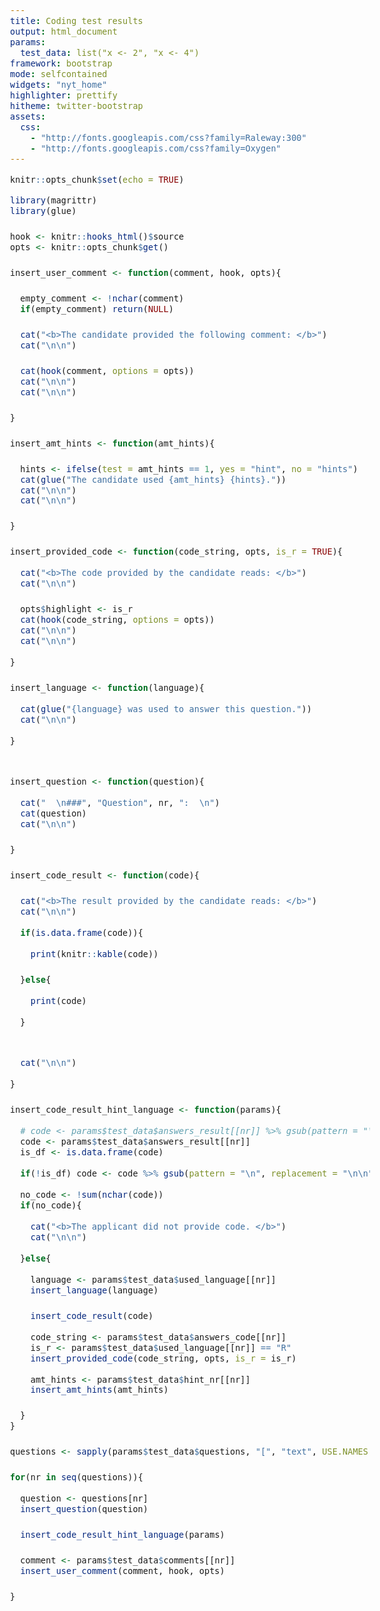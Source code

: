 ```yaml
---
title: Coding test results
output: html_document
params:
  test_data: list("x <- 2", "x <- 4")
framework: bootstrap
mode: selfcontained
widgets: "nyt_home"
highlighter: prettify
hitheme: twitter-bootstrap
assets:
  css:
    - "http://fonts.googleapis.com/css?family=Raleway:300"
    - "http://fonts.googleapis.com/css?family=Oxygen"
---
```


<style>
body{
  font-family: 'Oxygen', sans-serif;
  font-size: 16px;
  line-height: 24px;
}

h1,h2,h3,h4 {
  font-family: 'Raleway', sans-serif;
}

.container { width: 1000px; }
h3 {
  background-color: #D4DAEC;
  text-indent: 100px; 
}
h4 {
  text-indent: 100px;
}

g-table-intro h4 {
  text-indent: 0px;
}
</style>



```r
knitr::opts_chunk$set(echo = TRUE)
```


```r

library(magrittr)
library(glue)

hook <- knitr::hooks_html()$source
opts <- knitr::opts_chunk$get()

insert_user_comment <- function(comment, hook, opts){

  empty_comment <- !nchar(comment)
  if(empty_comment) return(NULL)

  cat("<b>The candidate provided the following comment: </b>")
  cat("\n\n")

  cat(hook(comment, options = opts))
  cat("\n\n")
  cat("\n\n")

}

insert_amt_hints <- function(amt_hints){

  hints <- ifelse(test = amt_hints == 1, yes = "hint", no = "hints")
  cat(glue("The candidate used {amt_hints} {hints}."))
  cat("\n\n")
  cat("\n\n")

}

insert_provided_code <- function(code_string, opts, is_r = TRUE){
  
  cat("<b>The code provided by the candidate reads: </b>")
  cat("\n\n")

  opts$highlight <- is_r
  cat(hook(code_string, options = opts))
  cat("\n\n")
  cat("\n\n")
  
}

insert_language <- function(language){
  
  cat(glue("{language} was used to answer this question."))
  cat("\n\n")
  
}


insert_question <- function(question){
  
  cat("  \n###", "Question", nr, ":  \n")
  cat(question)
  cat("\n\n")

}

insert_code_result <- function(code){

  cat("<b>The result provided by the candidate reads: </b>")
  cat("\n\n")
  
  if(is.data.frame(code)){
    
    print(knitr::kable(code))

  }else{
    
    print(code)    
    
  }


  cat("\n\n")
  
}

insert_code_result_hint_language <- function(params){
  
  # code <- params$test_data$answers_result[[nr]] %>% gsub(pattern = "\n", replacement = "\n\n")
  code <- params$test_data$answers_result[[nr]]
  is_df <- is.data.frame(code)
  
  if(!is_df) code <- code %>% gsub(pattern = "\n", replacement = "\n\n")
   
  no_code <- !sum(nchar(code))
  if(no_code){
    
    cat("<b>The applicant did not provide code. </b>")
    cat("\n\n")
        
  }else{
    
    language <- params$test_data$used_language[[nr]]
    insert_language(language)

    insert_code_result(code)  
  
    code_string <- params$test_data$answers_code[[nr]]
    is_r <- params$test_data$used_language[[nr]] == "R"
    insert_provided_code(code_string, opts, is_r = is_r)
  
    amt_hints <- params$test_data$hint_nr[[nr]]
    insert_amt_hints(amt_hints)

  }
}

questions <- sapply(params$test_data$questions, "[", "text", USE.NAMES = FALSE) %>% as.character()

for(nr in seq(questions)){
   
  question <- questions[nr]
  insert_question(question)

  insert_code_result_hint_language(params)

  comment <- params$test_data$comments[[nr]]
  insert_user_comment(comment, hook, opts)

}

```

